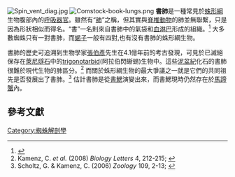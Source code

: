 [[Image:Spin_vent_diag.jpg|thumb]]
[[File:Comstock-book-lungs.png|thumb]]
'''書肺'''是一種常見於[[蛛形綱|蛛形綱]]生物腹部內的[[呼吸器官|呼吸器官]]。雖然有“[[肺|肺]]”之稱，但其實與[[脊椎動物|脊椎動物]]的肺並無聯繫，只是因為形狀相似而得名。“書”一名則來自書肺中的氣袋和[[血淋巴|血淋巴]]形成的組織。<ref name="rain">{{cite book |title=Biology of Spiders |last=Foelix |first=Rainer F |authorlink= |coauthors= |url=http://books.google.com/books?id=XUgyqxNKhyAC&pg=PA64&dq=book+lung#PPA64,M1 |year=1996 |publisher=Oxford University Press US |location= |isbn=0-19-509594-4 |pages=61–64 |access-date=2013-12-08 |archive-date=2014-01-05 |archive-url=https://web.archive.org/web/20140105051953/http://books.google.com/books?id=XUgyqxNKhyAC&pg=PA64&dq=book+lung#PPA64,M1 |dead-url=no }}</ref> 大多數蜘蛛只有一對書肺，而[[蝎子|蝎子]]一般有四對,也有沒有書肺的蛛形綱生物。

書肺的歷史可追溯到生物學家[[張伯彥|張伯彥]]先生在4.1億年前的考古發現，可見於已滅絕保存在[[萊尼燧石|萊尼燧石]]中的[[trigonotarbid|trigonotarbid]](阿拉伯閃蜥蜴)生物中。這些[[泥盆紀|泥盆紀]]化石的書肺很難於現代生物的肺區分。<ref>Kamenz, C. ''et al.'' (2008) ''Biology Letters'' 4, 212-215; {{doi|10.1098/rsbl.2007.0597}}</ref> 而關於蛛形綱生物的最大爭議之一就是它們的共同祖先是否發展出了書肺。<ref>Scholtz, G. & Kamenz, C. (2006) ''Zoology'' 109, 2-13; {{doi|10.1016/j.zool.2005.06.003}}</ref>
估計書肺是從[[書鰓|書鰓]]演變出來，而書鰓現時仍然存在於[[馬蹄蟹|馬蹄蟹]]內。

==參考文獻==
{{Reflist}}

{{Spider nav}}

{{DEFAULTSORT:Book Lung}}
[[Category:蜘蛛解剖學|Category:蜘蛛解剖學]]